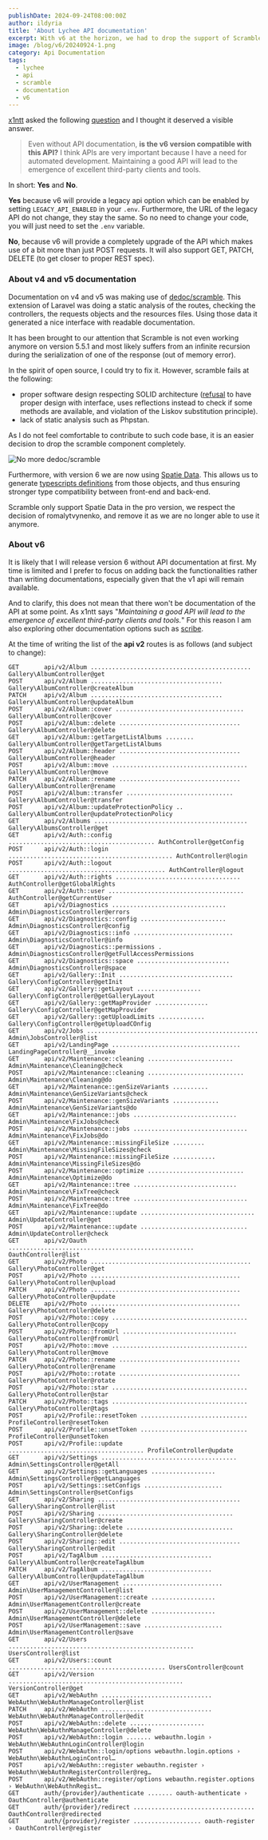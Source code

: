 ```yaml
---
publishDate: 2024-09-24T08:00:00Z
author: ildyria
title: 'About Lychee API documentation'
excerpt: With v6 at the horizon, we had to drop the support of Scramble, a library responsible for automated API documentation. We explain here the reasons which motivated such choice. 
image: /blog/v6/20240924-1.png
category: Api Documentation
tags:
  - lychee
  - api
  - scramble
  - documentation
  - v6
---
```


[x1ntt](https://github.com/x1ntt) asked the following [question](https://github.com/LycheeOrg/Lychee/discussions/2543#discussioncomment-10733692) and I thought it deserved a visible answer.

> Even without API documentation, **is the v6 version compatible with this API?** I think APIs are very important because I have a need for automated development. Maintaining a good API will lead to the emergence of excellent third-party clients and tools.

In short: **Yes** and **No**.

**Yes** because v6 will provide a legacy api option which can be enabled by setting `LEGACY_API_ENABLED` in your `.env`.
Furthermore, the URL of the legacy API do not change, they stay the same. So no need to change your code, you will just need to set the `.env` variable.

**No**, because v6 will provide a completely upgrade of the API which makes use of a bit more than just POST requests.
It will also support GET, PATCH, DELETE (to get closer to proper REST spec).



### About v4 and v5 documentation

Documentation on v4 and v5 was making use of [dedoc/scramble](https://scramble.dedoc.co/). This extension of Laravel was doing a static analysis of the routes, checking the controllers, the requests objects and the resources files. Using those data it generated a nice interface with readable documentation.

It has been brought to our attention that Scramble is not even working anymore on version 5.5.1 and most likely suffers from an infinite recursion during the serialization of one of the response (out of memory error).

In the spirit of open source, I could try to fix it. However, scramble fails at the following:

- proper software design respecting SOLID architecture ([refusal](https://github.com/dedoc/scramble/pull/91) to have proper design with interface, uses reflections instead to check if some methods are available, and violation of the Liskov substitution principle).
- lack of static analysis such as Phpstan.

As I do not feel comfortable to contribute to such code base, it is an easier decision to drop the scramble component completely.

![No more dedoc/scramble](/blog/v6/20240827-2.png)

Furthermore, with version 6 we are now using [Spatie Data](https://spatie.be/docs/laravel-data/v4/introduction).
This allows us to generate [typescripts definitions](https://spatie.be/docs/typescript-transformer/v2/introduction) from those objects,
and thus ensuring stronger type compatibility between front-end and back-end.

Scramble only support Spatie Data in the pro version, we respect the decision of romalytvynenko, and remove it as we are no longer able to use it anymore.

### About v6

It is likely that I will release version 6 without API documentation at first.
My time is limited and I prefer to focus on adding back the functionalities rather than writing documentations,
especially given that the v1 api will remain available.

And to clarify, this does not mean that there won't be documentation of the API at some point.
As x1ntt says "*Maintaining a good API will lead to the emergence of excellent third-party clients and tools.*"
For this reason I am also exploring other documentation options such as [scribe](https://scribe.knuckles.wtf/).

At the time of writing the list of the **api v2** routes is as follows (and subject to change):
```
GET       api/v2/Album ............................................. Gallery\AlbumController@get
POST      api/v2/Album ..................................... Gallery\AlbumController@createAlbum
PATCH     api/v2/Album ..................................... Gallery\AlbumController@updateAlbum
POST      api/v2/Album::cover .................................... Gallery\AlbumController@cover
POST      api/v2/Album::delete .................................. Gallery\AlbumController@delete
GET       api/v2/Album::getTargetListAlbums ........ Gallery\AlbumController@getTargetListAlbums
POST      api/v2/Album::header .................................. Gallery\AlbumController@header
POST      api/v2/Album::move ...................................... Gallery\AlbumController@move
PATCH     api/v2/Album::rename .................................. Gallery\AlbumController@rename
POST      api/v2/Album::transfer .............................. Gallery\AlbumController@transfer
POST      api/v2/Album::updateProtectionPolicy .. Gallery\AlbumController@updateProtectionPolicy
GET       api/v2/Albums ........................................... Gallery\AlbumsController@get
GET       api/v2/Auth::config ......................................... AuthController@getConfig
POST      api/v2/Auth::login .............................................. AuthController@login
POST      api/v2/Auth::logout ............................................ AuthController@logout
GET       api/v2/Auth::rights ................................... AuthController@getGlobalRights
GET       api/v2/Auth::user ...................................... AuthController@getCurrentUser
GET       api/v2/Diagnostics ................................ Admin\DiagnosticsController@errors
GET       api/v2/Diagnostics::config ........................ Admin\DiagnosticsController@config
GET       api/v2/Diagnostics::info ............................ Admin\DiagnosticsController@info
GET       api/v2/Diagnostics::permissions . Admin\DiagnosticsController@getFullAccessPermissions
GET       api/v2/Diagnostics::space .......................... Admin\DiagnosticsController@space
GET       api/v2/Gallery::Init ................................ Gallery\ConfigController@getInit
GET       api/v2/Gallery::getLayout .................. Gallery\ConfigController@getGalleryLayout
GET       api/v2/Gallery::getMapProvider ............... Gallery\ConfigController@getMapProvider
GET       api/v2/Gallery::getUploadLimits ............. Gallery\ConfigController@getUploadCOnfig
GET       api/v2/Jobs ................................................ Admin\JobsController@list
GET       api/v2/LandingPage .................................... LandingPageController@__invoke
GET       api/v2/Maintenance::cleaning ........................ Admin\Maintenance\Cleaning@check
POST      api/v2/Maintenance::cleaning ........................... Admin\Maintenance\Cleaning@do
GET       api/v2/Maintenance::genSizeVariants .......... Admin\Maintenance\GenSizeVariants@check
POST      api/v2/Maintenance::genSizeVariants ............. Admin\Maintenance\GenSizeVariants@do
GET       api/v2/Maintenance::jobs ............................. Admin\Maintenance\FixJobs@check
POST      api/v2/Maintenance::jobs ................................ Admin\Maintenance\FixJobs@do
GET       api/v2/Maintenance::missingFileSize ......... Admin\Maintenance\MissingFileSizes@check
POST      api/v2/Maintenance::missingFileSize ............ Admin\Maintenance\MissingFileSizes@do
POST      api/v2/Maintenance::optimize ........................... Admin\Maintenance\Optimize@do
GET       api/v2/Maintenance::tree ............................. Admin\Maintenance\FixTree@check
POST      api/v2/Maintenance::tree ................................ Admin\Maintenance\FixTree@do
GET       api/v2/Maintenance::update ................................ Admin\UpdateController@get
POST      api/v2/Maintenance::update .............................. Admin\UpdateController@check
GET       api/v2/Oauth .................................................... OauthController@list
GET       api/v2/Photo ............................................. Gallery\PhotoController@get
POST      api/v2/Photo .......................................... Gallery\PhotoController@upload
PATCH     api/v2/Photo .......................................... Gallery\PhotoController@update
DELETE    api/v2/Photo .......................................... Gallery\PhotoController@delete
POST      api/v2/Photo::copy ...................................... Gallery\PhotoController@copy
POST      api/v2/Photo::fromUrl ................................ Gallery\PhotoController@fromUrl
POST      api/v2/Photo::move ...................................... Gallery\PhotoController@move
PATCH     api/v2/Photo::rename .................................. Gallery\PhotoController@rename
POST      api/v2/Photo::rotate .................................. Gallery\PhotoController@rotate
POST      api/v2/Photo::star ...................................... Gallery\PhotoController@star
PATCH     api/v2/Photo::tags ...................................... Gallery\PhotoController@tags
POST      api/v2/Profile::resetToken .............................. ProfileController@resetToken
POST      api/v2/Profile::unsetToken .............................. ProfileController@unsetToken
POST      api/v2/Profile::update ...................................... ProfileController@update
GET       api/v2/Settings ...................................... Admin\SettingsController@getAll
GET       api/v2/Settings::getLanguages .................. Admin\SettingsController@getLanguages
POST      api/v2/Settings::setConfigs ...................... Admin\SettingsController@setConfigs
GET       api/v2/Sharing ........................................ Gallery\SharingController@list
POST      api/v2/Sharing ...................................... Gallery\SharingController@create
POST      api/v2/Sharing::delete .............................. Gallery\SharingController@delete
POST      api/v2/Sharing::edit .................................. Gallery\SharingController@edit
POST      api/v2/TagAlbum ............................... Gallery\AlbumController@createTagAlbum
PATCH     api/v2/TagAlbum ............................... Gallery\AlbumController@updateTagAlbum
GET       api/v2/UserManagement ............................ Admin\UserManagementController@list
POST      api/v2/UserManagement::create .................. Admin\UserManagementController@create
POST      api/v2/UserManagement::delete .................. Admin\UserManagementController@delete
POST      api/v2/UserManagement::save ...................... Admin\UserManagementController@save
GET       api/v2/Users .................................................... UsersController@list
GET       api/v2/Users::count ............................................ UsersController@count
GET       api/v2/Version ................................................. VersionController@get
GET       api/v2/WebAuthn ............................... WebAuthn\WebAuthnManageController@list
PATCH     api/v2/WebAuthn ............................... WebAuthn\WebAuthnManageController@edit
POST      api/v2/WebAuthn::delete ..................... WebAuthn\WebAuthnManageController@delete
POST      api/v2/WebAuthn::login ....... webauthn.login › WebAuthn\WebAuthnLoginController@login
POST      api/v2/WebAuthn::login/options webauthn.login.options › WebAuthn\WebAuthnLoginControl…
POST      api/v2/WebAuthn::register webauthn.register › WebAuthn\WebAuthnRegisterController@reg…
POST      api/v2/WebAuthn::register/options webauthn.register.options › WebAuthn\WebAuthnRegist…
GET       auth/{provider}/authenticate ....... oauth-authenticate › OauthController@authenticate
GET       auth/{provider}/redirect .................................. OauthController@redirected
GET       auth/{provider}/register ................... oauth-register › OauthController@register
```

